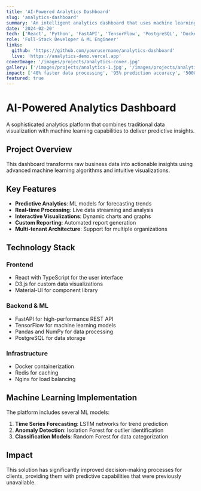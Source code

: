 ```yaml
---
title: 'AI-Powered Analytics Dashboard'
slug: 'analytics-dashboard'
summary: 'An intelligent analytics dashboard that uses machine learning to provide actionable insights from complex data sets.'
date: '2024-02-20'
tech: ['React', 'Python', 'FastAPI', 'TensorFlow', 'PostgreSQL', 'Docker']
role: 'Full-Stack Developer & ML Engineer'
links:
  github: 'https://github.com/yourusername/analytics-dashboard'
  live: 'https://analytics-demo.vercel.app'
coverImage: '/images/projects/analytics-cover.jpg'
gallery: ['/images/projects/analytics-1.jpg', '/images/projects/analytics-2.jpg']
impact: ['40% faster data processing', '95% prediction accuracy', '500GB+ data analyzed']
featured: true
---
```


# AI-Powered Analytics Dashboard

A sophisticated analytics platform that combines traditional data visualization with machine learning capabilities to deliver predictive insights.

## Project Overview

This dashboard transforms raw business data into actionable insights using advanced machine learning algorithms and intuitive visualizations.

## Key Features

- **Predictive Analytics**: ML models for forecasting trends
- **Real-time Processing**: Live data streaming and analysis
- **Interactive Visualizations**: Dynamic charts and graphs
- **Custom Reporting**: Automated report generation
- **Multi-tenant Architecture**: Support for multiple organizations

## Technology Stack

### Frontend

- React with TypeScript for the user interface
- D3.js for custom data visualizations
- Material-UI for component library

### Backend & ML

- FastAPI for high-performance REST API
- TensorFlow for machine learning models
- Pandas and NumPy for data processing
- PostgreSQL for data storage

### Infrastructure

- Docker containerization
- Redis for caching
- Nginx for load balancing

## Machine Learning Implementation

The platform includes several ML models:

1. **Time Series Forecasting**: LSTM networks for trend prediction
2. **Anomaly Detection**: Isolation Forest for outlier identification
3. **Classification Models**: Random Forest for data categorization

## Impact

This solution has significantly improved decision-making processes for clients, providing them with predictive capabilities that were previously unavailable.
